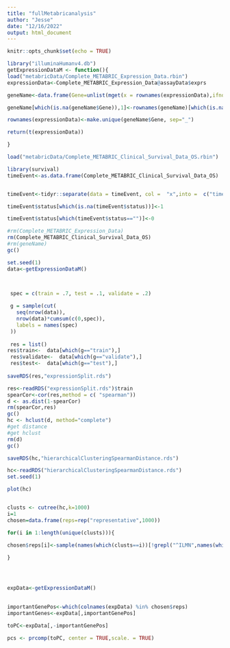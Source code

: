 ```yaml
---
title: "fullMetabricanalysis"
author: "Jesse"
date: "12/16/2022"
output: html_document
---
```


```r
knitr::opts_chunk$set(echo = TRUE)

```



```r
library("illuminaHumanv4.db")
getExpressionDataM <- function(){
load("metabricData/Complete_METABRIC_Expression_Data.rbin")
expressionData<-Complete_METABRIC_Expression_Data@assayData$exprs

geneName<-data.frame(Gene=unlist(mget(x = rownames(expressionData),ifnotfound = NA,envir = illuminaHumanv4SYMBOL)))

geneName[which(is.na(geneName$Gene)),1]<-rownames(geneName)[which(is.na(geneName$Gene))]

rownames(expressionData)<-make.unique(geneName$Gene, sep="_")

return(t(expressionData))

}

load("metabricData/Complete_METABRIC_Clinical_Survival_Data_OS.rbin")

```


```r



library(survival)
timeEvent<-as.data.frame(Complete_METABRIC_Clinical_Survival_Data_OS)


timeEvent<-tidyr::separate(data = timeEvent, col =  "x",into =  c("time", "status"), sep = "\\+", extra = "merge")

timeEvent$status[which(is.na(timeEvent$status))]<-1

timeEvent$status[which(timeEvent$status=="")]<-0

#rm(Complete_METABRIC_Expression_Data)
rm(Complete_METABRIC_Clinical_Survival_Data_OS)
#rm(geneName)
gc()

```


```r
set.seed(1)
data<-getExpressionDataM()



 spec = c(train = .7, test = .1, validate = .2)
 
 g = sample(cut(
   seq(nrow(data)), 
   nrow(data)*cumsum(c(0,spec)),
   labels = names(spec)
 ))
 
 res = list()
res$train<-  data[which(g=="train"),]
 res$validate<-  data[which(g=="validate"),] 
 res$test<-  data[which(g=="test"),] 
 
saveRDS(res,"expressionSplit.rds")

```



```r
res<-readRDS("expressionSplit.rds")$train
spearCor<-cor(res,method = c( "spearman"))
d <- as.dist(1-spearCor)
rm(spearCor,res)
gc()
hc <- hclust(d, method="complete")
#get distance
#get hclust
rm(d)
gc()

saveRDS(hc,"hierarchicalClusteringSpearmanDistance.rds")
```


```r


hc<-readRDS("hierarchicalClusteringSpearmanDistance.rds")
set.seed(1)

plot(hc)


clusts <- cutree(hc,k=1000)
i=1
chosen=data.frame(reps=rep("representative",1000))

for(i in 1:length(unique(clusts))){
  
chosen$reps[i]<-sample(names(which(clusts==i))[!grepl("^ILMN",names(which(clusts==i)))],1)

}





```


```r

expData<-getExpressionDataM()

 
importantGenePos<-which(colnames(expData) %in% chosen$reps)
importantGenes<-expData[,importantGenePos]

toPC<-expData[,-importantGenePos]

pcs <- prcomp(toPC, center = TRUE,scale. = TRUE)


```

